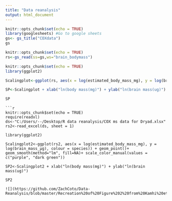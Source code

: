 ```yaml
---
title: "Data reanalysis"
output: html_document
---
```


```r
knitr::opts_chunk$set(echo = TRUE)
library(googlesheets) #Go to google sheets
gs<- gs_title("COXdata")
gs
```
```r
knitr::opts_chunk$set(echo = TRUE)
rs<-gs_read(ss=gs,ws="brain_bodymass")
```

```r
knitr::opts_chunk$set(echo = TRUE)
library(ggplot2)

Scalingplot<-ggplot(rs, aes(x = log(estimated_body_mass_mg), y = log(brain_mass_µg), colour = species)) + geom_point()+ geom_smooth(method="lm", fill=NA)+ scale_color_manual(values = c("purple", "dark green"))

SP<-Scalingplot + xlab("ln(body mass(mg)") + ylab("ln(brain mass(ug)") 

SP
```
```
```r
knitr::opts_chunk$set(echo = TRUE)
require(readxl)
ds<-"C:/Users/--/Desktop/R data reanalysis/COX ms data for Dryad.xlsx"
rs2<-read_excel(ds, sheet = 1)

library(ggplot2)

Scalingplot2<-ggplot(rs2, aes(x = log(estimated_body_mass_mg), y = log(brain_mass_µg), colour = species)) + geom_point()+ geom_smooth(method="lm", fill=NA)+ scale_color_manual(values = c("purple", "dark green"))

SP2<-Scalingplot2 + xlab("ln(body mass(mg)") + ylab("ln(brain mass(ug)") 

SP2

![](https://github.com/ZachCoto/Data-Reanalysis/blob/master/Recreation%20of%20Figure%202%20from%20Kamhi%20et%20al%202016.png)
```

